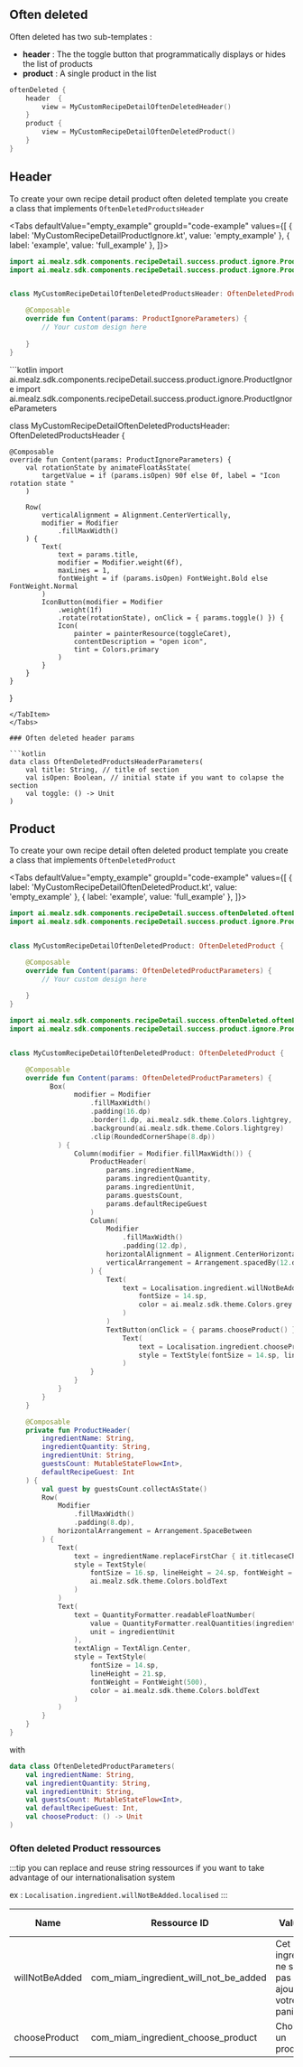 
## Often deleted
Often deleted has two sub-templates : 
- **header** : The the toggle button that programmatically displays or hides the list of products
- **product** : A single product in the list

```kotlin
oftenDeleted {
    header  {
        view = MyCustomRecipeDetailOftenDeletedHeader()
    }
    product {
        view = MyCustomRecipeDetailOftenDeletedProduct()
    }
}
```

## Header

To create your own recipe detail product often deleted template you create a class that implements `OftenDeletedProductsHeader`

<Tabs defaultValue="empty_example" groupId="code-example"
values={[
{ label: 'MyCustomRecipeDetailProductIgnore.kt', value: 'empty_example' },
{ label: 'example', value: 'full_example' },
]}>
<TabItem value="empty_example">
```kotlin
import ai.mealz.sdk.components.recipeDetail.success.product.ignore.ProductIgnore
import ai.mealz.sdk.components.recipeDetail.success.product.ignore.ProductIgnoreParameters


class MyCustomRecipeDetailOftenDeletedProductsHeader: OftenDeletedProductsHeader {

    @Composable
    override fun Content(params: ProductIgnoreParameters) {
        // Your custom design here 
       
    }
}
```
</TabItem>
<TabItem value="full_example">
```kotlin
import ai.mealz.sdk.components.recipeDetail.success.product.ignore.ProductIgnore
import ai.mealz.sdk.components.recipeDetail.success.product.ignore.ProductIgnoreParameters


class MyCustomRecipeDetailOftenDeletedProductsHeader: OftenDeletedProductsHeader {

    @Composable
    override fun Content(params: ProductIgnoreParameters) {
        val rotationState by animateFloatAsState(
            targetValue = if (params.isOpen) 90f else 0f, label = "Icon rotation state "
        )

        Row(
            verticalAlignment = Alignment.CenterVertically,
            modifier = Modifier
                .fillMaxWidth()
        ) {
            Text(
                text = params.title,
                modifier = Modifier.weight(6f),
                maxLines = 1,
                fontWeight = if (params.isOpen) FontWeight.Bold else FontWeight.Normal
            )
            IconButton(modifier = Modifier
                .weight(1f)
                .rotate(rotationState), onClick = { params.toggle() }) {
                Icon(
                    painter = painterResource(toggleCaret),
                    contentDescription = "open icon",
                    tint = Colors.primary
                )
            }
        }
    }
}
```
</TabItem>
</Tabs>

### Often deleted header params

```kotlin
data class OftenDeletedProductsHeaderParameters(
    val title: String, // title of section 
    val isOpen: Boolean, // initial state if you want to colapse the section
    val toggle: () -> Unit 
)
```

## Product
To create your own recipe detail often deleted product template you create a class that implements `OftenDeletedProduct`

<Tabs defaultValue="empty_example" groupId="code-example"
values={[
{ label: 'MyCustomRecipeDetailOftenDeletedProduct.kt', value: 'empty_example' },
{ label: 'example', value: 'full_example' },
]}>
<TabItem value="empty_example">
```kotlin
import ai.mealz.sdk.components.recipeDetail.success.oftenDeleted.oftenDeletedProduct
import ai.mealz.sdk.components.recipeDetail.success.product.ignore.ProductIgnoreParameters


class MyCustomRecipeDetailOftenDeletedProduct: OftenDeletedProduct {

    @Composable
    override fun Content(params: OftenDeletedProductParameters) {
        // Your custom design here 
       
    }
}
```
</TabItem>
<TabItem value="full_example">

```kotlin
import ai.mealz.sdk.components.recipeDetail.success.oftenDeleted.oftenDeletedProduct
import ai.mealz.sdk.components.recipeDetail.success.product.ignore.ProductIgnoreParameters


class MyCustomRecipeDetailOftenDeletedProduct: OftenDeletedProduct {

    @Composable
    override fun Content(params: OftenDeletedProductParameters) {
          Box(
                modifier = Modifier
                    .fillMaxWidth()
                    .padding(16.dp)
                    .border(1.dp, ai.mealz.sdk.theme.Colors.lightgrey, RoundedCornerShape(8.dp))
                    .background(ai.mealz.sdk.theme.Colors.lightgrey)
                    .clip(RoundedCornerShape(8.dp))
            ) {
                Column(modifier = Modifier.fillMaxWidth()) {
                    ProductHeader(
                        params.ingredientName,
                        params.ingredientQuantity,
                        params.ingredientUnit,
                        params.guestsCount,
                        params.defaultRecipeGuest
                    )
                    Column(
                        Modifier
                            .fillMaxWidth()
                            .padding(12.dp),
                        horizontalAlignment = Alignment.CenterHorizontally,
                        verticalArrangement = Arrangement.spacedBy(12.dp)
                    ) {
                        Text(
                            text = Localisation.ingredient.willNotBeAdded.localised, style = TextStyle(
                                fontSize = 14.sp,
                                color = ai.mealz.sdk.theme.Colors.grey
                            )
                        )
                        TextButton(onClick = { params.chooseProduct() }) {
                            Text(
                                text = Localisation.ingredient.chooseProduct.localised,
                                style = TextStyle(fontSize = 14.sp, lineHeight = 16.sp, fontWeight = FontWeight(700), color = ai.mealz.sdk.theme.Colors.primary)
                            )
                    }
                }
            }
        }
    }

    @Composable
    private fun ProductHeader(
        ingredientName: String,
        ingredientQuantity: String,
        ingredientUnit: String,
        guestsCount: MutableStateFlow<Int>,
        defaultRecipeGuest: Int
    ) {
        val guest by guestsCount.collectAsState()
        Row(
            Modifier
                .fillMaxWidth()
                .padding(8.dp),
            horizontalArrangement = Arrangement.SpaceBetween
        ) {
            Text(
                text = ingredientName.replaceFirstChar { it.titlecaseChar() },
                style = TextStyle(
                    fontSize = 16.sp, lineHeight = 24.sp, fontWeight = FontWeight(900), color =
                    ai.mealz.sdk.theme.Colors.boldText
                )
            )
            Text(
                text = QuantityFormatter.readableFloatNumber(
                    value = QuantityFormatter.realQuantities(ingredientQuantity, guest, defaultRecipeGuest),
                    unit = ingredientUnit
                ),
                textAlign = TextAlign.Center,
                style = TextStyle(
                    fontSize = 14.sp,
                    lineHeight = 21.sp,
                    fontWeight = FontWeight(500),
                    color = ai.mealz.sdk.theme.Colors.boldText
                )
            )
        }
    }
}
```
</TabItem>
</Tabs>

with 

```kotlin
data class OftenDeletedProductParameters(
    val ingredientName: String,
    val ingredientQuantity: String,
    val ingredientUnit: String,
    val guestsCount: MutableStateFlow<Int>,
    val defaultRecipeGuest: Int,
    val chooseProduct: () -> Unit
)
```

### Often deleted Product ressources 

:::tip
you can replace and reuse  string  ressources if you want to take advantage of our internationalisation system

  ex :  `Localisation.ingredient.willNotBeAdded.localised`
:::

| Name | Ressource ID | Value Fr | Value Eng |
| - | - | - | - |
| willNotBeAdded | com_miam_ingredient_will_not_be_added | Cet ingrédient ne sera pas ajouté à votre panier | This ingredient will not be added to your basket |
| chooseProduct | com_miam_ingredient_choose_product | Choisir un produit | Choose a product |